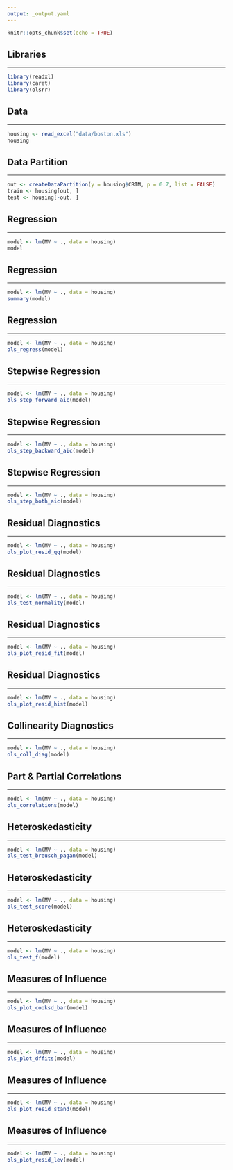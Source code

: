 ```yaml
---
output: _output.yaml
---
```


```r
knitr::opts_chunk$set(echo = TRUE)
```

## Libraries

<hr>

```r
library(readxl)
library(caret)
library(olsrr)
```


## Data

<hr>

```r
housing <- read_excel("data/boston.xls")
housing
```

## Data Partition

<hr>

```r
out <- createDataPartition(y = housing$CRIM, p = 0.7, list = FALSE)
train <- housing[out, ]
test <- housing[-out, ]
```

## Regression

<hr>

```r
model <- lm(MV ~ ., data = housing)
model
```

## Regression

<hr>

```r
model <- lm(MV ~ ., data = housing)
summary(model)
```

## Regression

<hr>

```r
model <- lm(MV ~ ., data = housing)
ols_regress(model)
```

## Stepwise Regression

<hr>

```r
model <- lm(MV ~ ., data = housing)
ols_step_forward_aic(model)
```

## Stepwise Regression

<hr>

```r
model <- lm(MV ~ ., data = housing)
ols_step_backward_aic(model)
```

## Stepwise Regression

<hr>

```r
model <- lm(MV ~ ., data = housing)
ols_step_both_aic(model)
```

## Residual Diagnostics

<hr>

```r
model <- lm(MV ~ ., data = housing)
ols_plot_resid_qq(model)
```

## Residual Diagnostics

<hr>

```r
model <- lm(MV ~ ., data = housing)
ols_test_normality(model)
```

## Residual Diagnostics

<hr>

```r
model <- lm(MV ~ ., data = housing)
ols_plot_resid_fit(model)
```

## Residual Diagnostics

<hr>

```r
model <- lm(MV ~ ., data = housing)
ols_plot_resid_hist(model)
```

## Collinearity Diagnostics

<hr>

```r
model <- lm(MV ~ ., data = housing)
ols_coll_diag(model)
```

## Part & Partial Correlations

<hr>

```r
model <- lm(MV ~ ., data = housing)
ols_correlations(model)
```

## Heteroskedasticity

<hr>

```r
model <- lm(MV ~ ., data = housing)
ols_test_breusch_pagan(model)
```


## Heteroskedasticity

<hr>

```r
model <- lm(MV ~ ., data = housing)
ols_test_score(model)
```


## Heteroskedasticity

<hr>

```r
model <- lm(MV ~ ., data = housing)
ols_test_f(model)
```

## Measures of Influence

<hr>

```r
model <- lm(MV ~ ., data = housing)
ols_plot_cooksd_bar(model)
```

## Measures of Influence

<hr>

```r
model <- lm(MV ~ ., data = housing)
ols_plot_dffits(model)
```

## Measures of Influence

<hr>

```r
model <- lm(MV ~ ., data = housing)
ols_plot_resid_stand(model)
```

## Measures of Influence

<hr>

```r
model <- lm(MV ~ ., data = housing)
ols_plot_resid_lev(model)
```
